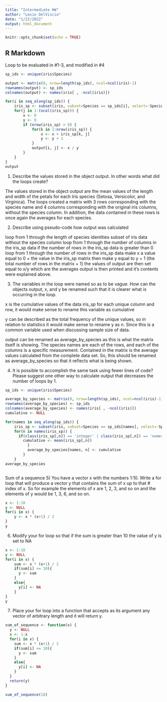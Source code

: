 ```yaml
---
title: "Intermediate HW"
author: "Lexie DelViscio"
date: "1/22/2022"
output: html_document
---
```


```r
knitr::opts_chunk$set(echo = TRUE)
```

## R Markdown

Loop to be evaluated in #1-3, and modified in #4

```r
sp_ids <- unique(iris$Species)

output <- matrix(0, nrow=length(sp_ids), ncol=ncol(iris)-1)
rownames(output) <- sp_ids
colnames(output) <- names(iris[ , -ncol(iris)])

for(i in seq_along(sp_ids)) {
    iris_sp <- subset(iris, subset=Species == sp_ids[i], select=-Species)
    for(j in 1:(ncol(iris_sp))) {
        x <- 0
        y <- 0
        if (nrow(iris_sp) > 0) {
            for(k in 1:nrow(iris_sp)) {
                x <- x + iris_sp[k, j]
                y <- y + 1
            }
            output[i, j] <- x / y 
        }
    }
}
output
```

1) Describe the values stored in the object output. In other words what did the loops create?

The values stored in the object output are the mean values of the length and width of the petals for each Iris species (Setosa, Versicolor, and Virginica). The loops created a matrix with 3 rows corresponding with the species name and 4 columns corresponding with the original iris columns, without the species column. In addition, the data contained in these rows is once again the averages for each species. 

2) Describe using pseudo-code how output was calculated

loop from 1 through the length of species identities 
    subset of iris data without the species column
    loop from 1 through the number of columns in the iris_sp data
    if the number of rows in the iris_sp data is greater than 0
      loop from 1 through the number of rows in the iris_sp data
          make x a value equal to 0 + the value in the iris_sp matrix 
          then make y equal to y + 1 (the total number of rows in the matrix + 1)
          the values of output are then set equal to x/y which are the averages 
output is then printed and it's contents were explained above.

3) The variables in the loop were named so as to be vague. How can the objects 
output, x, and y be renamed such that it is clearer what is occurring in the loop.

x is the cumulative values of the data iris_sp for each unique column and row, it
would make sense to rename this variable as cumulative

y can be described as the total frequency of the unique values,
so in relation to statistics it would make sense to rename y as n. Since this is 
a common variable used when discussing sample size of data. 
          
output can be renamed as average_by_species as this is what the matrix itself is
showing. The species names are each of the rows, and each of the columns is a 
specific measurement. Contained in the matrix is the average values calculated 
from the complete data set. So, this should be renamed as average_by_species so 
that it reflects what is being shown. 

4) It is possible to accomplish the same task using fewer lines of code? 
Please suggest one other way to calculate output that decreases the number of loops by 1.

```r
sp_ids <- unique(iris$Species)

average_by_species <- matrix(0, nrow=length(sp_ids), ncol=ncol(iris)-1)
rownames(average_by_species) <- sp_ids
colnames(average_by_species) <- names(iris[ , -ncol(iris)])
cumulative <- NULL

for(names in seq_along(sp_ids)) {
    iris_sp <- subset(iris, subset=Species == sp_ids[names], select=-Species)
    for(n in names(iris_sp)) {
      if(class(iris_sp[,n]) == 'integer' | class(iris_sp[,n]) == 'numeric'){
        cumulative <- mean(iris_sp[,n])
          }
          average_by_species[names, n] <- cumulative
        }
    }
average_by_species



```
 

Sum of a sequence
5) You have a vector x with the numbers 1:10. Write a for loop that will produce 
a vector y that contains the sum of x up to that # index of x. So for example the 
elements of x are 1, 2, 3, and so on and the elements of y would be 1, 3, 6, and so on.

```r
x <- 1:10
y <- NULL
for(i in x) {
    y <- x * (x+1) / 2
}
y
```


6) Modify your for loop so that if the sum is greater than 10 the value of y is set to NA

```r
x <- 1:10
y <- NULL
for(i in x) {
    sum <- x * (x+1) / 2
    if(sum[i] <= 10){
      y <- sum
    }
    else{
      y[i] <- NA
    }
}
y
```

7) Place your for loop into a function that accepts as its argument any vector of 
arbitrary length and it will return y.

```r
sum_of_sequence <- function(x) {
  y <- NULL
  x <- 1:x
  for(i in x) {
    sum <- x * (x+1) / 2
    if(sum[i] <= 10){
      y <- sum
    }
    else{
      y[i] <- NA
    }
  }
  return(y)
}

sum_of_sequence(18)
```


